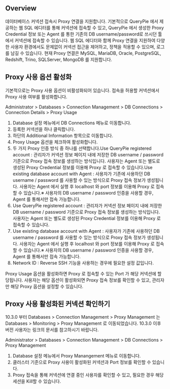## Overview
데이터베이스 커넥션 접속시 Proxy 연결을 지원합니다. 기본적으로 QueryPie 에서 제공하는 웹 SQL 에디터를 통해 커넥션에 접속할 수 있고, QueryPie 에서 생성한 Proxy Credential 정보 또는 Agent 를 통한 기존의 DB username/password로 쓰시던 툴에서 커넥션에 접속할 수 있습니다. 웹 SQL 에디터와 함께 Proxy 연결을 지원하여 다양한 사용자 환경에서도 문제없이 커넥션 접근을 제어하고, 정책을 적용할 수 있으며, 로그를 남길 수 있습니다. 현재 Proxy 연결은 MySQL, MariaDB, Oracle, PostgreSQL, Redshift, Trino, SQLServer, MongoDB 를 지원합니다.

## Proxy 사용 옵션 활성화
기본적으로는 Proxy 사용 옵션이 비활성화되어 있습니다. 접속을 허용할 커넥션에서 Proxy 사용 여부를 활성화합니다.

Administrator > Databases > Connection Management > DB Connections > Connection Details > Proxy Usage

1. Database 설정 메뉴에서 DB Connections 메뉴로 이동합니다.
2. 등록한 커넥션을 하나 클릭합니다.
3. 하단의 Additional Information 항목으로 이동합니다.
4. Proxy Usage 옵션을 체크하여 활성화합니다.
5. 두 가지 Proxy 인증 방식 중 하나를 선택합니다.Use QueryPie registered account : 관리자가 커넥션 정보 페이지 내에 저장한 DB username / password 기준으로 Proxy 접속 정보를 생성하는 방식입니다. 사용자는 Agent 또는 별도로 생성된 Proxy Credential 정보를 이용해 Proxy 로 접속할 수 있습니다.Use existing database account with Agent : 사용자가 기존에 사용하던 DB username / password 를 사용할 수 있는 방식으로 Proxy 접속 정보가 생성됩니다. 사용자는 Agent 에서 실행 후 localhost 와 port 정보를 이용해 Proxy 로 접속할 수 있습니다.※ 사용자의 DB username / password 인증을 사용할 경우, Agent 를 통해서만 접속 가능합니다.
  1. Use QueryPie registered account : 관리자가 커넥션 정보 페이지 내에 저장한 DB username / password 기준으로 Proxy 접속 정보를 생성하는 방식입니다. 사용자는 Agent 또는 별도로 생성된 Proxy Credential 정보를 이용해 Proxy 로 접속할 수 있습니다.
  2. Use existing database account with Agent : 사용자가 기존에 사용하던 DB username / password 를 사용할 수 있는 방식으로 Proxy 접속 정보가 생성됩니다. 사용자는 Agent 에서 실행 후 localhost 와 port 정보를 이용해 Proxy 로 접속할 수 있습니다.※ 사용자의 DB username / password 인증을 사용할 경우, Agent 를 통해서만 접속 가능합니다.
6. Network ID : Reverse SSH 기능을 사용하는 경우에 필요한 설정 값입니다.

Proxy Usage 옵션을 활성화하면 Proxy 로 접속할 수 있는 Port 가 해당 커넥션에 할당됩니다. 사용자는 해당 옵션이 활성화되면 Proxy 접속 정보를 확인할 수 있고, 관리자만 해당 Proxy 옵션을 설정할 수 있습니다.

## Proxy 사용 활성화된 커넥션 확인하기
10.3.0 부터 Databases > Connection Management > Proxy Management 는 Databases > Monitoring > Proxy Management 로 이동되었습니다. 10.3.0 이후 버전 사용자는 링크의 문서를 참고하시기 바랍니다.

Administrator > Databases > Connection Management > DB Connections > Proxy Management

1. Database 설정 메뉴에서 Proxy Manangement 메뉴로 이동합니다.
2. 클러스터 기준으로 Proxy 사용이 활성화된 커넥션과 Port 정보를 확인할 수 있습니다.
3. Proxy 접속을 통해 커넥션에 연결 중인 사용자를 확인할 수 있고, 필요한 경우 해당 세션을 Kill할 수 있습니다.
